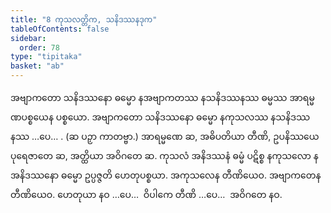```yaml
---
title: "8 ကုသလတ္တိက, သနိဒဿနဒုက"
tableOfContents: false
sidebar:
  order: 78
type: "tipitaka"
basket: "ab"
---
```



<DynamicBreadcrumb />

<Division number="18">

<Paragraph number="50">
အဗျာကတော သနိဒဿနော ဓမ္မော နအဗျာကတဿ နသနိဒဿနဿ ဓမ္မဿ အာရမ္မဏပစ္စယေန ပစ္စယော. အဗျာကတော သနိဒဿနော ဓမ္မော နကုသလဿ နသနိဒဿနဿ …ပေ… . (ဆ ပဉှာ ကာတဗ္ဗာ.) အာရမ္မဏေ ဆ, အဓိပတိယာ တီဏိ, ဥပနိဿယေ ပုရေဇာတေ ဆ, အတ္ထိယာ အဝိဂတေ ဆ.
</Paragraph>

<Paragraph number="51">
ကုသလံ အနိဒဿနံ ဓမ္မံ ပဋိစ္စ နကုသလော နအနိဒဿနော ဓမ္မော ဥပ္ပဇ္ဇတိ ဟေတုပစ္စယာ. အကုသလေန တီဏိယေဝ. အဗျာကတေန တီဏိယေဝ. ဟေတုယာ နဝ …ပေ…  ဝိပါကေ တီဏိ …ပေ…  အဝိဂတေ နဝ.
</Paragraph>
</Division>